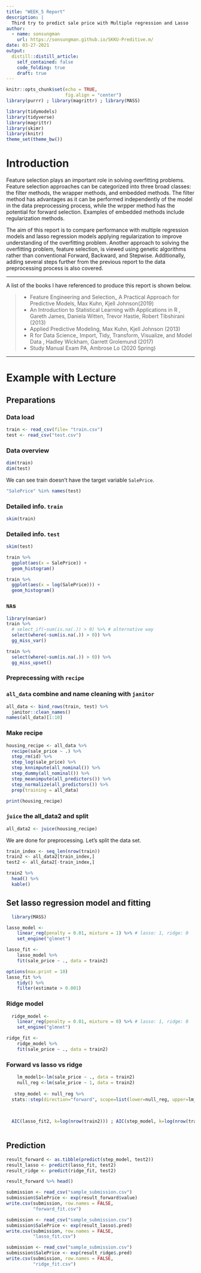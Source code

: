 ```yaml
---
title: "WEEK_5 Report"
description: |
  Third try to predict sale price with Multiple regression and Lasso
author:
  - name: sonsungman
    url: https://sonsungman.github.io/SKKU-Preditive.m/
date: 03-27-2021
output:
  distill::distill_article:
    self_contained: false
    code_folding: true
    draft: true
---
```

```r
knitr::opts_chunk$set(echo = TRUE,
                      fig.align = "center")
library(purrr) ; library(magrittr) ; library(MASS)
```

```r
library(tidymodels)
library(tidyverse)
library(magrittr)
library(skimr)
library(knitr)
theme_set(theme_bw())
```


# Introduction



Feature selection plays an important role in solving overfitting problems. Feature selection approaches can be categorized into three broad classes: the filter methods, the wrapper methods, and embedded methods. The filter method has advantages as it can be performed independently of the model in the data preprocessing process, while the wrpper method has the potential for forward selection. Examples of embedded methods include regularization methods.


The aim of this report is to compare performance with multiple regression models and lasso regression models applying regularization to improve understanding of the overfitting problem. Another approach to solving the overfitting problem, feature selection, is viewed using genetic algorithms rather than conventional Forward, Backward, and Stepwise. Additionally, adding several steps further from the previous report to the data preprocessing process is also covered.



***

A list of the books I have referenced to produce this report is shown below.

> -  Feature Engineering and Selection_ A Practical Approach for Predictive Models, Max Kuhn, Kjell Johnson(2019)
> -  An Introduction to Statistical Learning with Applications in R , Gareth James, Daniela Witten, Trevor Hastie, Robert Tibshirani (2013)
> -  Applied Predictive Modeling, Max Kuhn, Kjell Johnson (2013)
> -  R for Data Science_ Import, Tidy, Transform,  Visualize, and Model Data , Hadley Wickham, Garrett  Grolemund (2017)
> - Study Manual Exam PA, Ambrose Lo (2020 Spring)

***



# Example with Lecture


## Preparations {.tabset .tabset-fade}

### Data load


```r
train <- read_csv(file= "train.csv")
test <- read_csv("test.csv")
```


### Data overview {.tabset .tabset-fade}

```r
dim(train)
dim(test)
```

We can see train doesn't have the target variable `SalePrice`.

```r
"SalePrice" %in% names(test)
```


### Detailed info. `train`

```r
skim(train)
```

### Detailed info. `test`

```r
skim(test)
```


```r
train %>% 
  ggplot(aes(x = SalePrice)) +
  geom_histogram()
```

```r
train %>% 
  ggplot(aes(x = log(SalePrice))) +
  geom_histogram()
```

### `NA`s

```r
library(naniar)
train %>% 
  # select_if(~sum(is.na(.)) > 0) %>% # alternative way
  select(where(~sum(is.na(.)) > 0)) %>% 
  gg_miss_var()
```


```r
train %>% 
  select(where(~sum(is.na(.)) > 0)) %>% 
  gg_miss_upset()
```

### Preprecessing with `recipe`

### `all_data` combine and name cleaning with `janitor`

```r
all_data <- bind_rows(train, test) %>% 
  janitor::clean_names()
names(all_data)[1:10]
```

### Make recipe

```r
housing_recipe <- all_data %>% 
  recipe(sale_price ~ .) %>%
  step_rm(id) %>% 
  step_log(sale_price) %>% 
  step_knnimpute(all_nominal()) %>% 
  step_dummy(all_nominal()) %>% 
  step_meanimpute(all_predictors()) %>%
  step_normalize(all_predictors()) %>% 
  prep(training = all_data)

print(housing_recipe)
```

### `juice` the all_data2 and split

```r
all_data2 <- juice(housing_recipe)
```

We are done for preprocessing. Let's split the data set.

```r
train_index <- seq_len(nrow(train))
train2 <- all_data2[train_index,]
test2 <- all_data2[-train_index,]
```


```r
train2 %>% 
  head() %>% 
  kable()
```


## Set lasso regression model and fitting 


```r
  library(MASS) 

lasso_model <- 
    linear_reg(penalty = 0.01, mixture = 1) %>% # lasso: 1, ridge: 0
    set_engine("glmnet")

lasso_fit <- 
    lasso_model %>% 
    fit(sale_price ~ ., data = train2)

options(max.print = 10)
lasso_fit %>% 
    tidy() %>% 
    filter(estimate > 0.001)

```

### Ridge model

```r

  ridge_model <- 
    linear_reg(penalty = 0.01, mixture = 0) %>% # lasso: 1, ridge: 0
    set_engine("glmnet")

ridge_fit <- 
    ridge_model %>% 
    fit(sale_price ~ ., data = train2)

```


### Forward vs lasso vs ridge

```r


    lm_model1<-lm(sale_price ~ ., data = train2)
    null_reg <-lm(sale_price ~ 1, data = train2)
    
   step_model <- null_reg %>% 
  stats::step(direction="forward", scope=list(lower=null_reg, upper=lm_model1))
    
    
```  
 
```r
  AIC(lasso_fit2, k=log(nrow(train2))) ; AIC(step_model, k=log(nrow(train2)))
  
``` 




## Prediction


```r
result_forward <- as.tibble(predict(step_model, test2))
result_lasso <- predict(lasso_fit, test2)
result_ridge <- predict(ridge_fit, test2)

result_forward %>% head()
```

```r
submission <- read_csv("sample_submission.csv")
submission$SalePrice <- exp(result_forward$value)
write.csv(submission, row.names = FALSE,
          "forward_fit.csv")

submission <- read_csv("sample_submission.csv")
submission$SalePrice <- exp(result_lasso$.pred)
write.csv(submission, row.names = FALSE,
          "lasso_fit.csv")

submission <- read_csv("sample_submission.csv")
submission$SalePrice <- exp(result_ridge$.pred)
write.csv(submission, row.names = FALSE,
          "ridge_fit.csv")
```


